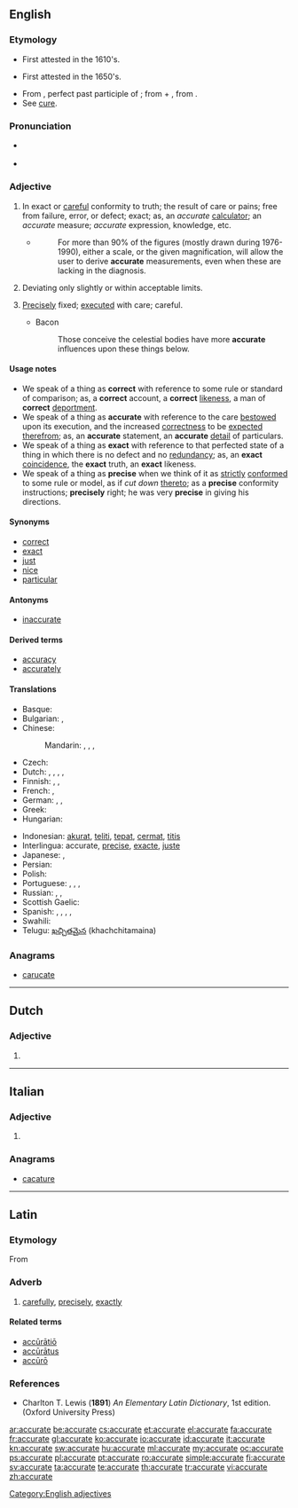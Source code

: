 ==English==

===Etymology===
* First attested in the 1610's.
* {{sense|exactness}} First attested in the 1650's.
* From {{etyl|la}} {{term|accuratus|accūrātus|done with care|lang=la}}, perfect past participle of {{term|accuro|accūrō|take care of|lang=la}}; from {{term|ad-||to, towards, at|lang=la}} + {{term|curo|cūrō|take care|lang=la}}, from {{term|cura|cūra|care|lang=la}}. 
* See [[#English|cure]].

===Pronunciation===
* {{a|US}} {{IPA|/ˈæk.jɚ.ɪt/}}
* {{audio|En-us-accurate.ogg|Audio (US)}}

===Adjective===
{{en-adj}}

# In exact or [[careful]] conformity to truth; the result of care or pains; free from failure, error, or defect; exact; as, an ''accurate'' [[calculator]]; an ''accurate'' measure; ''accurate'' expression, knowledge, etc.
#* {{RQ:Schuster Hepaticae V|x}}
#*: For more than 90% of the figures (mostly drawn during 1976-1990), either a scale, or the given magnification, will allow the user to derive '''accurate''' measurements, even when these are lacking in the diagnosis.
# Deviating only slightly or within acceptable limits.
# {{context|obsolete}} [[precisely|Precisely]] fixed; [[executed]] with care; careful.
#* Bacon
#*: Those conceive the celestial bodies have more '''accurate''' influences upon these things below.

====Usage notes====
* We speak of a thing as '''correct''' with reference to some rule or standard of comparison; as, a '''correct''' account, a '''correct''' [[likeness]], a man of '''correct''' [[deportment]].
* We speak of a thing as '''accurate''' with reference to the care [[bestowed]] upon its execution, and the increased [[correctness]] to be [[expected]] [[therefrom]]; as, an '''accurate''' statement, an '''accurate''' [[detail]] of particulars.
* We speak of a thing as '''exact''' with reference to that perfected state of a thing in which there is no defect and no [[redundancy]]; as, an '''exact''' [[coincidence]], the '''exact''' truth, an '''exact''' likeness.
* We speak of a thing as '''precise''' when we think of it as [[strictly]] [[conformed]] to some rule or model, as if ''cut down'' [[thereto]]; as a '''precise''' conformity instructions; '''precisely''' right; he was very '''precise''' in giving his directions.

====Synonyms====
* [[correct]]
* [[exact]]
* [[just]]
* [[nice]]
* [[particular]]

====Antonyms====
* [[inaccurate]]

====Derived terms====
* [[accuracy]]
* [[accurately]]

====Translations====
{{trans-top|exact or careful conformity to truth}}
* Basque: {{t|eu|doi}}
* Bulgarian: {{t+|bg|точен|tr=tóčen|sc=Cyrl}},  {{t|bg|прецизен|tr=precízen|sc=Cyrl}}
* Chinese:
*: Mandarin: {{t-|cmn|正確|sc=Hani}}, {{t-|cmn|正确|tr=zhèngquè|sc=Hani}}, {{t-|cmn|準確|sc=Hani}}, {{t-|cmn|准确|tr=zhǔnquè|sc=Hani}}
* Czech: {{t+|cs|přesný|f}}
* Dutch: {{t-|nl|accuraat}}, {{t+|nl|precies}}, {{t+|nl|exact}}, {{t-|nl|trefzeker}},  {{t+|nl|nauwkeurig}}
* Finnish: {{t+|fi|tarkka}}, {{t+|fi|täsmällinen}}, {{t-|fi|paikkansapitävä}}
* French: {{t+|fr|précis}}, {{t+|fr|exact}}
* German: {{t|de|genau}}, {{t|de|präzis}}, {{t|de|exakt}}
* Greek: {{t+|el|ακριβής|tr=akrivis}}
* Hungarian: {{t|hu|pontos}}
{{trans-mid}}
* Indonesian: [[akurat]], [[teliti]], [[tepat]], [[cermat]], [[titis]]
* Interlingua: accurate, [[precise]], [[exacte]], [[juste]]
* Japanese: {{t|ja|正確|tr=せいかく, seikaku|sc=Jpan}}, {{t|ja|精密|tr=せいみつ, seimitsu|sc=Jpan}}
* Persian: {{t|fa|دقیق|tr=daqiq|sc=fa-Arab}}
* Polish: {{t+|pl|dokładny}}
* Portuguese: {{t+|pt|preciso|m}}, {{t|pt|exato|m}}, {{t+|pt|acurado|m}}, {{t+|pt|justo|m}}
* Russian: {{t+|ru|точный|tr=tóčnyj|sc=Cyrl}}, {{t+|ru|правильный|tr=právil’nyj|sc=Cyrl}}, {{qualifier|careful}} {{t|ru|аккуратный|tr=akkurátnyj|sc=Cyrl}}
* Scottish Gaelic: {{t-|gd|cinnteach|xs=Scottish Gaelic}}
* Spanish: {{t-|es|preciso}}, {{t-|es|exacto}}, {{t+|es|justo}}, {{t+|es|correcto}},
* Swahili: {{t+|sw|sanifu|xs=Swahili}}
* Telugu: [[ఖచ్చితమైన]] (khachchitamaina)
{{trans-bottom}}

===Anagrams===
* [[carucate#English|carucate]]

[[Category:English adjectives]]

----

==Dutch==

===Adjective===
{{head|nl}}

# {{nl-adj-inflected|accuraat}}

----

==Italian==

===Adjective===
{{head|it|adjective form|g=f|g2=p}}

# {{feminine plural of|accurato}}

===Anagrams===
* [[cacature#Italian|cacature]]

----

==Latin==

===Etymology===
From {{term|accuratus|accūrātus|elaborate, exact|lang=la}}

===Adverb===
{{la-adv|accurat|accūrāt|e}}

# [[carefully]], [[precisely]], [[exactly]]

====Related terms====
* [[acuratio|accūrātiō]]
* [[accuratus|accūrātus]]
* [[accuro#Latin|accūrō]]

===References===
* Charlton T. Lewis ('''1891''') ''An Elementary Latin Dictionary'', 1st edition. (Oxford University Press)

[[ar:accurate]]
[[be:accurate]]
[[cs:accurate]]
[[et:accurate]]
[[el:accurate]]
[[fa:accurate]]
[[fr:accurate]]
[[gl:accurate]]
[[ko:accurate]]
[[io:accurate]]
[[id:accurate]]
[[it:accurate]]
[[kn:accurate]]
[[sw:accurate]]
[[hu:accurate]]
[[ml:accurate]]
[[my:accurate]]
[[oc:accurate]]
[[ps:accurate]]
[[pl:accurate]]
[[pt:accurate]]
[[ro:accurate]]
[[simple:accurate]]
[[fi:accurate]]
[[sv:accurate]]
[[ta:accurate]]
[[te:accurate]]
[[th:accurate]]
[[tr:accurate]]
[[vi:accurate]]
[[zh:accurate]]